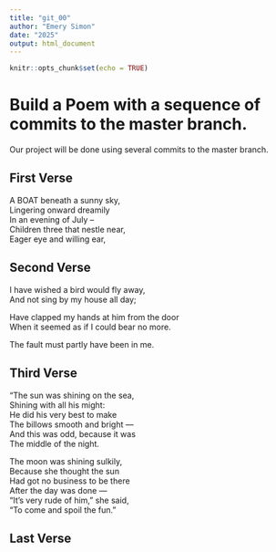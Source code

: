 ```yaml
---
title: "git_00"
author: "Emery Simon"
date: "2025"
output: html_document
---
```


```r
knitr::opts_chunk$set(echo = TRUE)
```
# Build a Poem with a sequence of commits to the master branch.
Our project will be done using several commits to the master branch.
<!-- Do not modify or change any text in "!--" bracketed areas such as this --- these are instructions to
you, if you change any of this the git program will notice it and compromise your git merging strategy !-->

## First Verse 
<!--Put the first five lines of a poem by Lewis Carrol in this section!-->
A BOAT beneath a sunny sky,  
Lingering onward dreamily  
In an evening of July --  
Children three that nestle near,  
Eager eye and willing ear,  
  
## Second Verse
<!--Put the first five lines of a poem by Robert Frost here!-->
I have wished a bird would fly away,  
And not sing by my house all day;  

Have clapped my hands at him from the door  
When it seemed as if I could bear no more.  

The fault must partly have been in me.  
  
## Third Verse
<!--Put the first two verses of The Walrus and the Carpenter here!-->
"The sun was shining on the sea,  
      Shining with all his might:  
He did his very best to make  
      The billows smooth and bright —  
And this was odd, because it was  
      The middle of the night.  
  
The moon was shining sulkily,  
      Because she thought the sun  
Had got no business to be there  
      After the day was done —  
"It's very rude of him," she said,  
      "To come and spoil the fun."  
        
## Last Verse
<!--Put a short poem of your choice 8-20 lines,here!-->
